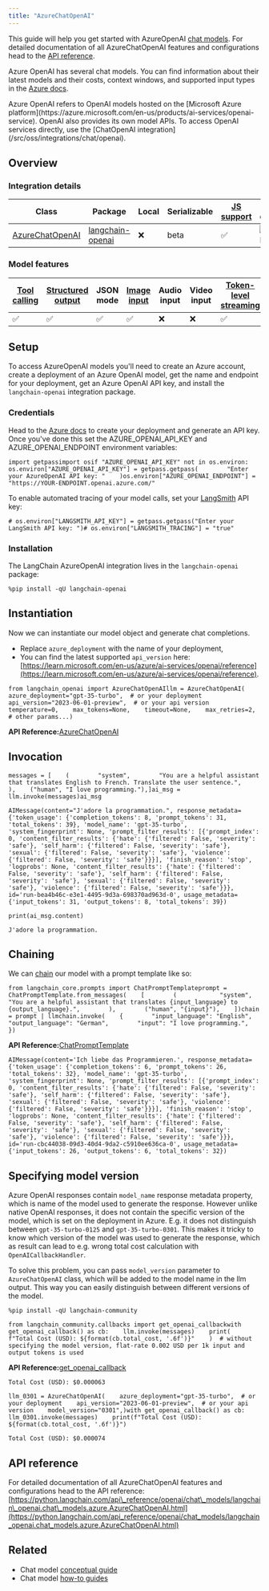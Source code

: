```yaml
---
title: "AzureChatOpenAI"
---
```


This guide will help you get started with AzureOpenAI [chat models](/src/oss/concepts/chat_models). For detailed documentation of all AzureChatOpenAI features and configurations head to the [API reference](https://python.langchain.com/api_reference/openai/chat_models/langchain_openai.chat_models.azure.AzureChatOpenAI.html).

Azure OpenAI has several chat models. You can find information about their latest models and their costs, context windows, and supported input types in the [Azure docs](https://learn.microsoft.com/en-us/azure/ai-services/openai/concepts/models).

<Info>
  Azure OpenAI refers to OpenAI models hosted on the [Microsoft Azure platform](https://azure.microsoft.com/en-us/products/ai-services/openai-service). OpenAI also provides its own model APIs. To access OpenAI services directly, use the [ChatOpenAI integration](/src/oss/integrations/chat/openai).
</Info>

## Overview

### Integration details

| Class                                                                                                                                    | Package                                                                          | Local | Serializable | [JS support](https://js.langchain.com/oss/integrations/chat/azure) | Package downloads                                                                              | Package latest                                                                              |
| ---------------------------------------------------------------------------------------------------------------------------------------- | -------------------------------------------------------------------------------- | ----- | ------------ | ------------------------------------------------------------------- | ---------------------------------------------------------------------------------------------- | ------------------------------------------------------------------------------------------- |
| [AzureChatOpenAI](https://python.langchain.com/api_reference/openai/chat_models/langchain_openai.chat_models.azure.AzureChatOpenAI.html) | [langchain-openai](https://python.langchain.com/api_reference/openai/index.html) | ❌     | beta         | ✅                                                                   | ![PyPI - Downloads](/images/oss/integrations/chat/azure_chat_openai/pypi/dm/langchain-openai) | ![PyPI - Version](/images/oss/integrations/chat/azure_chat_openai/pypi/v/langchain-openai) |

### Model features

| [Tool calling](/src/oss/how_to/tool_calling) | [Structured output](/src/oss/how_to/structured_output) | JSON mode | [Image input](/src/oss/how_to/multimodal_inputs) | Audio input | Video input | [Token-level streaming](/src/oss/how_to/chat_streaming) | Native async | [Token usage](/src/oss/how_to/chat_token_usage_tracking) | [Logprobs](/src/oss/how_to/logprobs) |
| ------------------------------------------ | ---------------------------------------------------- | --------- | ---------------------------------------------- | ----------- | ----------- | ----------------------------------------------------- | ------------ | ------------------------------------------------------ | ---------------------------------- |
| ✅                                          | ✅                                                    | ✅         | ✅                                              | ❌           | ❌           | ✅                                                     | ✅            | ✅                                                      | ✅                                  |

## Setup

To access AzureOpenAI models you'll need to create an Azure account, create a deployment of an Azure OpenAI model, get the name and endpoint for your deployment, get an Azure OpenAI API key, and install the `langchain-openai` integration package.

### Credentials

Head to the [Azure docs](https://learn.microsoft.com/en-us/azure/ai-services/openai/chatgpt-quickstart?tabs=command-line%2Cpython-new\&pivots=programming-language-python) to create your deployment and generate an API key. Once you've done this set the AZURE\_OPENAI\_API\_KEY and AZURE\_OPENAI\_ENDPOINT environment variables:

```
import getpassimport osif "AZURE_OPENAI_API_KEY" not in os.environ:    os.environ["AZURE_OPENAI_API_KEY"] = getpass.getpass(        "Enter your AzureOpenAI API key: "    )os.environ["AZURE_OPENAI_ENDPOINT"] = "https://YOUR-ENDPOINT.openai.azure.com/"
```

To enable automated tracing of your model calls, set your [LangSmith](https://docs.smith.langchain.com/) API key:

```
# os.environ["LANGSMITH_API_KEY"] = getpass.getpass("Enter your LangSmith API key: ")# os.environ["LANGSMITH_TRACING"] = "true"
```

### Installation

The LangChain AzureOpenAI integration lives in the `langchain-openai` package:

```
%pip install -qU langchain-openai
```

## Instantiation

Now we can instantiate our model object and generate chat completions.

* Replace `azure_deployment` with the name of your deployment,
* You can find the latest supported `api_version` here: [https://learn.microsoft.com/en-us/azure/ai-services/openai/reference](https://learn.microsoft.com/en-us/azure/ai-services/openai/reference).

```
from langchain_openai import AzureChatOpenAIllm = AzureChatOpenAI(    azure_deployment="gpt-35-turbo",  # or your deployment    api_version="2023-06-01-preview",  # or your api version    temperature=0,    max_tokens=None,    timeout=None,    max_retries=2,    # other params...)
```

**API Reference:**[AzureChatOpenAI](https://python.langchain.com/api_reference/openai/chat_models/langchain_openai.chat_models.azure.AzureChatOpenAI.html)

## Invocation

```
messages = [    (        "system",        "You are a helpful assistant that translates English to French. Translate the user sentence.",    ),    ("human", "I love programming."),]ai_msg = llm.invoke(messages)ai_msg
```

```
AIMessage(content="J'adore la programmation.", response_metadata={'token_usage': {'completion_tokens': 8, 'prompt_tokens': 31, 'total_tokens': 39}, 'model_name': 'gpt-35-turbo', 'system_fingerprint': None, 'prompt_filter_results': [{'prompt_index': 0, 'content_filter_results': {'hate': {'filtered': False, 'severity': 'safe'}, 'self_harm': {'filtered': False, 'severity': 'safe'}, 'sexual': {'filtered': False, 'severity': 'safe'}, 'violence': {'filtered': False, 'severity': 'safe'}}}], 'finish_reason': 'stop', 'logprobs': None, 'content_filter_results': {'hate': {'filtered': False, 'severity': 'safe'}, 'self_harm': {'filtered': False, 'severity': 'safe'}, 'sexual': {'filtered': False, 'severity': 'safe'}, 'violence': {'filtered': False, 'severity': 'safe'}}}, id='run-bea4b46c-e3e1-4495-9d3a-698370ad963d-0', usage_metadata={'input_tokens': 31, 'output_tokens': 8, 'total_tokens': 39})
```

```
print(ai_msg.content)
```

```
J'adore la programmation.
```

## Chaining

We can [chain](/src/oss/how_to/sequence) our model with a prompt template like so:

```
from langchain_core.prompts import ChatPromptTemplateprompt = ChatPromptTemplate.from_messages(    [        (            "system",            "You are a helpful assistant that translates {input_language} to {output_language}.",        ),        ("human", "{input}"),    ])chain = prompt | llmchain.invoke(    {        "input_language": "English",        "output_language": "German",        "input": "I love programming.",    })
```

**API Reference:**[ChatPromptTemplate](https://python.langchain.com/api_reference/core/prompts/langchain_core.prompts.chat.ChatPromptTemplate.html)

```
AIMessage(content='Ich liebe das Programmieren.', response_metadata={'token_usage': {'completion_tokens': 6, 'prompt_tokens': 26, 'total_tokens': 32}, 'model_name': 'gpt-35-turbo', 'system_fingerprint': None, 'prompt_filter_results': [{'prompt_index': 0, 'content_filter_results': {'hate': {'filtered': False, 'severity': 'safe'}, 'self_harm': {'filtered': False, 'severity': 'safe'}, 'sexual': {'filtered': False, 'severity': 'safe'}, 'violence': {'filtered': False, 'severity': 'safe'}}}], 'finish_reason': 'stop', 'logprobs': None, 'content_filter_results': {'hate': {'filtered': False, 'severity': 'safe'}, 'self_harm': {'filtered': False, 'severity': 'safe'}, 'sexual': {'filtered': False, 'severity': 'safe'}, 'violence': {'filtered': False, 'severity': 'safe'}}}, id='run-cbc44038-09d3-40d4-9da2-c5910ee636ca-0', usage_metadata={'input_tokens': 26, 'output_tokens': 6, 'total_tokens': 32})
```

## Specifying model version

Azure OpenAI responses contain `model_name` response metadata property, which is name of the model used to generate the response. However unlike native OpenAI responses, it does not contain the specific version of the model, which is set on the deployment in Azure. E.g. it does not distinguish between `gpt-35-turbo-0125` and `gpt-35-turbo-0301`. This makes it tricky to know which version of the model was used to generate the response, which as result can lead to e.g. wrong total cost calculation with `OpenAICallbackHandler`.

To solve this problem, you can pass `model_version` parameter to `AzureChatOpenAI` class, which will be added to the model name in the llm output. This way you can easily distinguish between different versions of the model.

```
%pip install -qU langchain-community
```

```
from langchain_community.callbacks import get_openai_callbackwith get_openai_callback() as cb:    llm.invoke(messages)    print(        f"Total Cost (USD): ${format(cb.total_cost, '.6f')}"    )  # without specifying the model version, flat-rate 0.002 USD per 1k input and output tokens is used
```

**API Reference:**[get\_openai\_callback](https://python.langchain.com/api_reference/community/callbacks/langchain_community.callbacks.manager.get_openai_callback.html)

```
Total Cost (USD): $0.000063
```

```
llm_0301 = AzureChatOpenAI(    azure_deployment="gpt-35-turbo",  # or your deployment    api_version="2023-06-01-preview",  # or your api version    model_version="0301",)with get_openai_callback() as cb:    llm_0301.invoke(messages)    print(f"Total Cost (USD): ${format(cb.total_cost, '.6f')}")
```

```
Total Cost (USD): $0.000074
```

## API reference

For detailed documentation of all AzureChatOpenAI features and configurations head to the API reference: [https://python.langchain.com/api\_reference/openai/chat\_models/langchain\_openai.chat\_models.azure.AzureChatOpenAI.html](https://python.langchain.com/api_reference/openai/chat_models/langchain_openai.chat_models.azure.AzureChatOpenAI.html)

## Related

* Chat model [conceptual guide](/src/oss/concepts/chat_models)
* Chat model [how-to guides](/src/oss/how_to/#chat-models)
